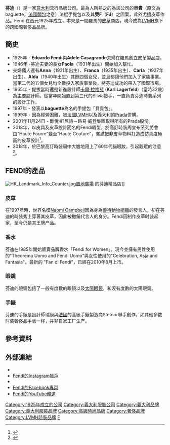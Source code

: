 {{Infobox Company
 | company_name     = 芬迪<br>Fendi S.r.l.
 | company_logo     = [[Image:Fendi_logo.svg|150px]]
 | type             = [[子公司|子公司]]
 | foundation       = 1925 
 | founder          = Adele Casagrande
| location_city     = {{ITA}}[[羅馬|羅馬]]
| location_country  = 
 | location         
 | locations        = 117所店舖分布於世界各地(2005)
| area_served       = {{flag|世界}}
 | key_people       = [[卡爾·拉格斐|卡爾·拉格斐]] (Karl Lagerfeld)<br>藝術總監 <br> Silvia Venturini Fendi<br> 飾品部門領導<br>Michael Allan Burke<br>董事長兼執行長                 
 | industry         = 時尚
 | products         = 皮革製品及奢侈品
 | services         = 
 | revenue          = {{profit}}兩億七千萬[[歐元|歐元]] (2009)
 | operating_income =
 | net_income       = 
 | assets           = 
 | equity           = 
 | owner            =
 | num_employees    = 438人 (2009)
 | parent           = [[LVMH|LVMH]]
 | divisions        = 
 | subsid           = 
 | homepage         = [http://www.fendi.com/ www.fendi.com]
 | footnotes        = 
 | intl             = yes
}}

'''芬迪'''（{{lang|it|'''Fendi'''}}）是一家[[意大利|意大利]]流行品牌公司。最為人所熟之的為該公司的'''貝貴'''（原文為baguette，[[法國麵包|法國麵包]]之意）法棍手提包以及其'''雙F'''（'''FℲ'''）之圖案，此外尤擅皮草作品。Fendi在西元1925年成立，本來是一間羅馬的[[皮草|皮草]]商店，現今成為[[LVMH|LVMH]]旗下的跨國際奢侈品品牌。

==簡史==
*1925年 - '''Edoardo Fendi'''與'''Adele Casagrande'''夫婦在羅馬創立皮革製品店。
*1946年 -芬迪夫妻的長女'''Paola'''（1931年出生）開始加入幫忙。
*夫婦倆人還有'''Anna'''（1931年出生）、'''Franca'''（1935年出生）、'''Carla'''（1937年出生）、'''Alda'''（1940年出生）其餘四個女兒，並且都讓他們加入了家族事業。當第二代的五個女兒均全數投入家族事業後，將芬迪成功的帶入了國際市場。
*1965年 - 提拔當時還是新進設計師[[卡爾·拉格斐|卡爾·拉格斐]] ('''Karl Lagerfeld''')（當時32歳）為主要設計師。從當年開始直到第三代的Silvia接手，一直負責芬迪時裝系列的設計工作。
*1997年 - 發表以'''baguette'''為名的手提包「貝貴包」。
*1999年 - 因為經營困難，被[[法國|法國]][[LVMH|LVMH]]以及義大利的[[Prada|Prada]]併購。
*2001年11月24日 - 酩悅·軒尼詩－路易·威登集團取得所有的Prada股份。
*2018年，以皮具及皮草設計聞名的Fendi轉型，於高訂時裝周宣布系列將會由“Haute Fourre”變至“Haute Couture”，嘗試把非皮草物料打造成仿真度極高的皮草設計<ref>{{Cite web |url=https://mings.mpweekly.com/mings-fashion/20180707-87048 |title=真作假時假亦真：用珠片雪紡縫成「皮草」又有何不可？｜Fendi Haute Couture 2018 |access-date=2018-07-10 |archive-url=https://web.archive.org/web/20180710102548/https://mings.mpweekly.com/mings-fashion/20180707-87048 |archive-date=2018-07-10 |dead-url=yes }}</ref>。
*2018年，於巴黎高訂時裝周中大膽地用上了60年代貓眼妝，引起觀眾的注意<ref>{{Cite web |url=https://www.mings-fashion.com/%E8%B2%93%E7%9C%BC%E5%A6%9D-gigi-hadid-chanel-72089/ |title=直擊FENDI、CHANEL 2019最新妝容！將60年代貓眼妝召回時尚界 |accessdate=2018-09-11 |archive-date=2018-09-11 |archive-url=https://web.archive.org/web/20180911083115/https://www.mings-fashion.com/%E8%B2%93%E7%9C%BC%E5%A6%9D-gigi-hadid-chanel-72089/ |dead-url=no }}</ref>。

==FENDI的產品==
[[File:HK_Landmark_Info_Counter.jpg|thumb]][[置地廣塲|置地廣場]] 的芬迪精品店]]

===皮草===
在1997年時，世界名模[[娜奧美·金寶|Naomi Campbell]]因為身為[[善待動物組織|善待動物組織]]的發言人，卻在芬迪的時裝秀上穿著其皮草，因此被撤銷代言人的身分。Fendi因制作皮草时装起家，至今仍是其王牌产品。

=== 香水 ===
芬迪在1985年開始販賣品牌香水「Fendi for Women」。現今並擁有男性使用的"Theorema Uomo and Fendi Uomo"與女性使用的"Celebration, Asja and Fantasia"。最新的 "Fan di Fendi"，已經在2010年8月上市。

=== 眼鏡 ===
芬迪的眼鏡包括了一般有度數的眼鏡以及[[太陽眼鏡|太陽眼鏡]]，和沒有度數的太陽眼鏡。

=== 手錶 ===
芬迪的手錶是設計師瑞康與[[法國|法國]]的高級手錶製造商Stetnor聯手創作，如其他多数时装奢侈品手表一样，并非自家工厂生产。

== 參考資料 ==
<references />

==外部連結==
{{Commons category|Fendi}}
*{{Official|https://www.fendi.com/}}
*[https://instagram.com/fendi Fendi的Instagram帳戶] {{Wayback|url=https://instagram.com/fendi |date=20200222062826 }}
*{{twitter|Fendi|Fendi}}
*[https://www.facebook.com/Fendi/ Fendi的Facebook專頁] {{Wayback|url=https://www.facebook.com/Fendi/ |date=20200927162903 }}
*[https://youtube.com/c/Fendi Fendi的YouTube頻道] {{Wayback|url=https://youtube.com/c/Fendi |date=20210415045712 }}

{{DEFAULTSORT: Fendi}}

[[Category:1925年成立的公司|Category:1925年成立的公司]]
[[Category:義大利服裝公司|Category:義大利服裝公司]]
[[Category:義大利品牌|Category:義大利品牌]]
[[Category:義大利服裝品牌|Category:義大利服裝品牌]]
[[Category:高級時尚品牌|Category:高級時尚品牌]]
[[Category:奢侈品牌|Category:奢侈品牌]]
[[Category:LVMH時裝品牌|Category:LVMH時裝品牌]]
[[Category:服裝品牌|F]]